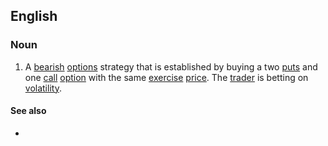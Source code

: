 ==English==

===Noun===
{{en-noun|head=[[strip]] [[strategy]]|strip strategies}}

# {{label|en|finance}} A [[bearish]] [[options]] strategy that is established by buying a two [[puts]] and one [[call]] [[option]] with the same [[exercise]] [[price]]. The [[trader]] is betting on [[volatility]].

====See also====
* {{l|en|strap strategy}}